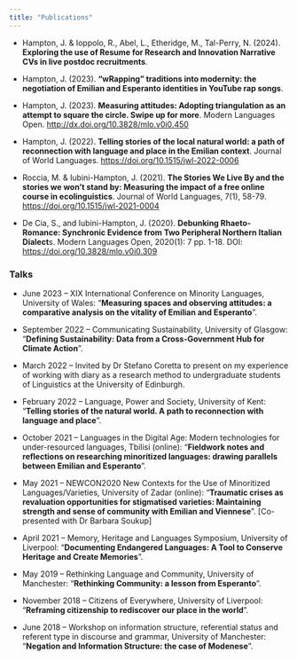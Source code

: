 ```yaml
---
title: "Publications"
---
```


- Hampton, J. & Ioppolo, R., Abel, L., Etheridge, M., Tal-Perry, N. (2024). **Exploring the use of Resume for Research and Innovation Narrative CVs in live postdoc recruitments**.

-   Hampton, J. (2023). **"wRapping" traditions into modernity: the negotiation of Emilian and Esperanto identities in YouTube rap songs**.

-   Hampton, J. (2023). **Measuring attitudes: Adopting triangulation as an attempt to square the circle. Swipe up for more**. Modern Languages Open. <http://dx.doi.org/10.3828/mlo.v0i0.450>

-   Hampton, J. (2022). **Telling stories of the local natural world: a path of reconnection with language and place in the Emilian context**. Journal of World Languages. <https://doi.org/10.1515/jwl-2022-0006>

-   Roccia, M. & Iubini-Hampton, J. (2021). **The Stories We Live By and the stories we won't stand by: Measuring the impact of a free online course in ecolinguistics**. Journal of World Languages, 7(1), 58-79. <https://doi.org/10.1515/jwl-2021-0004>

-   De Cia, S., and Iubini-Hampton, J. (2020). **Debunking Rhaeto-Romance: Synchronic Evidence from Two Peripheral Northern Italian Dialect**s. Modern Languages Open, 2020(1): 7 pp. 1-18. DOI: <https://doi.org/10.3828/mlo.v0i0.309>

### Talks

-   June 2023 -- XIX International Conference on Minority Languages, University of Wales: "**Measuring spaces and observing attitudes: a comparative analysis on the vitality of Emilian and Esperanto**".

-   September 2022 -- Communicating Sustainability, University of Glasgow: "**Defining Sustainability: Data from a Cross-Government Hub for Climate Action**".

-   March 2022 -- Invited by Dr Stefano Coretta to present on my experience of working with diary as a research method to undergraduate students of Linguistics at the University of Edinburgh.

-   February 2022 -- Language, Power and Society, University of Kent: "**Telling stories of the natural world. A path to reconnection with language and place**".

-   October 2021 -- Languages in the Digital Age: Modern technologies for under-resourced languages, Tbilisi (online): "**Fieldwork notes and reflections on researching minoritized languages: drawing parallels between Emilian and Esperanto**".

-   May 2021 -- NEWCON2020 New Contexts for the Use of Minoritized Languages/Varieties, University of Zadar (online): "**Traumatic crises as revaluation opportunities for stigmatised varieties: Maintaining strength and sense of community with Emilian and Viennese**". \[Co-presented with Dr Barbara Soukup\]

-   April 2021 -- Memory, Heritage and Languages Symposium, University of Liverpool: "**Documenting Endangered Languages: A Tool to Conserve Heritage and Create Memories**".

-   May 2019 -- Rethinking Language and Community, University of Manchester: "**Rethinking Community: a lesson from Esperanto**".

-   November 2018 -- Citizens of Everywhere, University of Liverpool: "**Reframing citizenship to rediscover our place in the world**".

-   June 2018 -- Workshop on information structure, referential status and referent type in discourse and grammar, University of Manchester: "**Negation and Information Structure: the case of Modenese**".
